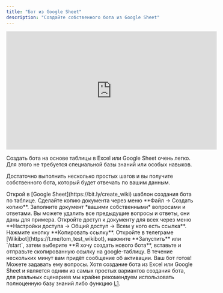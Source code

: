 ```yaml
---
title: "Бот из Google Sheet"
description: "Создайте собственного бота из Google Sheet"
---
```


<iframe width="560" height="315" src="https://www.youtube.com/embed/08UIVrTSQY0?si=ntsKId8JlcaHJBsp" title="YouTube video player" frameborder="0" allow="accelerometer; autoplay; clipboard-write; encrypted-media; gyroscope; picture-in-picture; web-share" allowfullscreen></iframe>

Создать бота на основе таблицы в Excel или Google Sheet очень легко. Для этого не требуется специальной базы знаний или особых навыков.

Достаточно выполнить несколько простых шагов и вы получите собственного бота, который будет отвечать по вашим данным.

<Steps>
  <Step title="Откройте шаблон">
    Открой в [Google Sheet](https://bit.ly/create_wiki) шаблон создания бота по таблице.
  </Step>
  <Step title="Сделайте копию">
    Сделайте копию документа через меню **Файл -> Создать копию**.
  </Step>
  <Step title="Составьте вопросы и ответы">
    Заполните документ *вашими собственными* вопросами и ответами. Вы можете удалить все предыдущие вопросы и ответы, они даны для примера.
  </Step>
  <Step title="Дайте доступ по ссылке">
    Откройте доступ к документу для всех через меню **Настройки доступа -> Общий доступ -> Всем у кого есть ссылка**. Нажмите кнопку **Копировать ссылку**.
  </Step>
  <Step title="Создайте бота в Wikibot">
  Откройте в телеграме [Wikibot](https://t.me/tom_test_wikibot), нажмите **Запустить** или `/start`, затем выберите **Я хочу создать нового бота**, вставьте и отправьте скопированную ссылку на google-таблицу.
  </Step>
  <Step title="Дождитесь активации">
  В течение нескольких минут вам придёт сообщение об активации. Ваш бот готов! Можете задавать ему вопросы.
  </Step>
</Steps>

<Note>
Хотя создание бота из Excel или Google Sheet и является одним из самых простых вариантов создания бота, для реальных сценариев мы крайне рекомендуем использовать полноценную базу знаний либо функцию <a href="lk/l1">L1</a>.
</Note>
